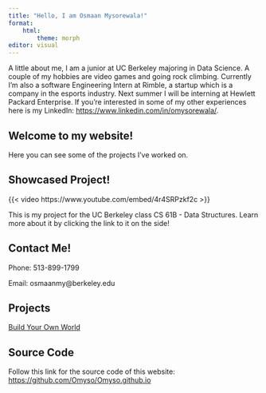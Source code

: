 ```yaml
---
title: "Hello, I am Osmaan Mysorewala!"
format: 
    html:
        theme: morph
editor: visual
---
```


A little about me, I am a junior at UC Berkeley majoring in Data Science. A couple of my hobbies are video games and going rock climbing. Currently I'm also a software Engineering Intern at Rimble, a startup which is a company in the esports industry. Next summer I will be interning at Hewlett Packard Enterprise. If you're interested in some of my other experiences here is my LinkedIn: <https://www.linkedin.com/in/omysorewala/>.

## Welcome to my website!

Here you can see some of the projects I've worked on. 

## Showcased Project!

{{< video https://www.youtube.com/embed/4r4SRPzkf2c >}}

This is my project for the UC Berkeley class CS 61B - Data Structures. Learn more about it by clicking the link to it on the side!

## Contact Me!

Phone: 513-899-1799

Email: osmaanmy@berkeley.edu

## Projects

[Build Your Own World](BuildWorld.html)

## Source Code

Follow this link for the source code of this website: <https://github.com/Omyso/Omyso.github.io>